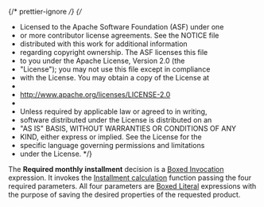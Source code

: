 {/* prettier-ignore */}
{/*

- Licensed to the Apache Software Foundation (ASF) under one
- or more contributor license agreements. See the NOTICE file
- distributed with this work for additional information
- regarding copyright ownership. The ASF licenses this file
- to you under the Apache License, Version 2.0 (the
- "License"); you may not use this file except in compliance
- with the License. You may obtain a copy of the License at
-
- http://www.apache.org/licenses/LICENSE-2.0
-
- Unless required by applicable law or agreed to in writing,
- software distributed under the License is distributed on an
- "AS IS" BASIS, WITHOUT WARRANTIES OR CONDITIONS OF ANY
- KIND, either express or implied. See the License for the
- specific language governing permissions and limitations
- under the License.
  \*/}


<Meta title="Use cases/Loan Originations/Required Monthly Installment" of={RequiredMonthlyInstallment} />

The **Required monthly installment** decision is a
[Boxed Invocation](/docs/boxed-expressions-invocation--overview) expression.
It invokes the [Installment calculation](/docs/use-cases-loan-originations-functions-installment-calculation--overview)
function passing the four required parameters. All four parameters are
[Boxed Literal](/docs/boxed-expressions-literal--overview) expressions with the purpose of
saving the desired properties of the requested product.

<Story of={RequiredMonthlyInstallment.Expression} />
